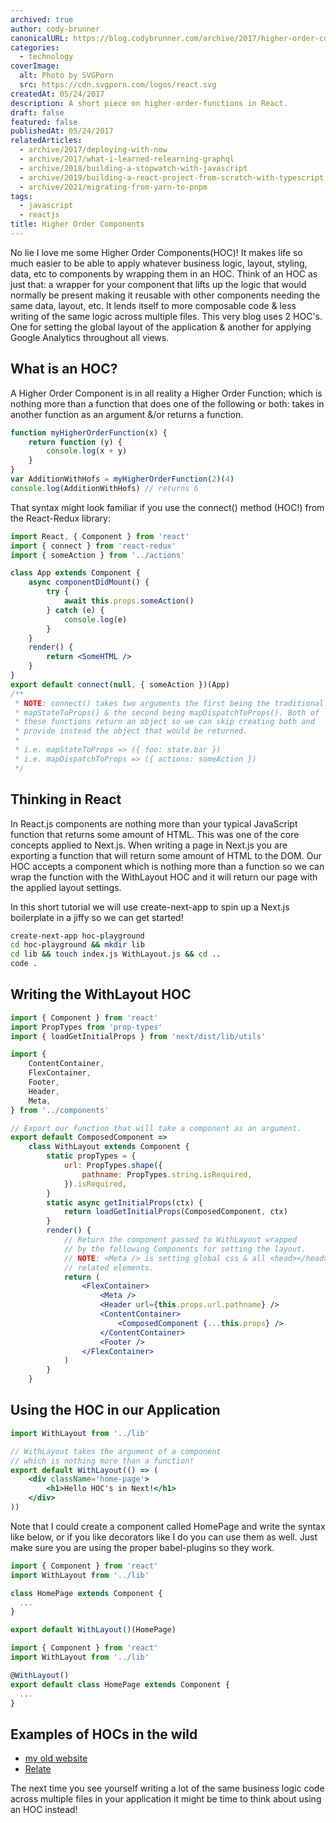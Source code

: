 ```yaml
---
archived: true
author: cody-brunner
canonicalURL: https://blog.codybrunner.com/archive/2017/higher-order-components
categories:
  - technology
coverImage:
  alt: Photo by SVGPorn
  src: https://cdn.svgporn.com/logos/react.svg
createdAt: 05/24/2017
description: A short piece on higher-order-functions in React.
draft: false
featured: false
publishedAt: 05/24/2017
relatedArticles:
  - archive/2017/deploying-with-now
  - archive/2017/what-i-learned-relearning-graphql
  - archive/2018/building-a-stopwatch-with-javascript
  - archive/2019/building-a-react-project-from-scratch-with-typescript
  - archive/2021/migrating-from-yarn-to-pnpm
tags:
  - javascript
  - reactjs
title: Higher Order Components
---
```



No lie I love me some Higher Order Components(HOC)! It makes life so much easier to be able to apply whatever business logic, layout, styling, data, etc to components by wrapping them in an HOC. Think of an HOC as just that: a wrapper for your component that lifts up the logic that would normally be present making it reusable with other components needing the same data, layout, etc. It lends itself to more composable code & less writing of the same logic across multiple files. This very blog uses 2 HOC's. One for setting the global layout of the application & another for applying Google Analytics throughout all views.

## What is an HOC?

A Higher Order Component is in all reality a Higher Order Function; which is nothing more than a function that does one of the following or both: takes in another function as an argument &/or returns a function.

```javascript showLineNumbers
function myHigherOrderFunction(x) {
	return function (y) {
		console.log(x + y)
	}
}
var AdditionWithHofs = myHigherOrderFunction(2)(4)
console.log(AdditionWithHofs) // returns 6
```

That syntax might look familiar if you use the connect() method (HOC!) from the React-Redux library:

```jsx showLineNumbers title="App.jsx"
import React, { Component } from 'react'
import { connect } from 'react-redux'
import { someAction } from '../actions'

class App extends Component {
	async componentDidMount() {
		try {
			await this.props.someAction()
		} catch (e) {
			console.log(e)
		}
	}
	render() {
		return <SomeHTML />
	}
}
export default connect(null, { someAction })(App)
/**
 * NOTE: connect() takes two arguments the first being the traditional
 * mapStateToProps() & the second being mapDispatchToProps(). Both of
 * these functions return an object so we can skip creating both and
 * provide instead the object that would be returned.
 *
 * i.e. mapStateToProps => ({ foo: state.bar })
 * i.e. mapDispatchToProps => ({ actions: someAction })
 */
```

## Thinking in React

In React.js components are nothing more than your typical JavaScript function that returns some amount of HTML. This was one of the core concepts applied to Next.js. When writing a page in Next.js you are exporting a function that will return some amount of HTML to the DOM. Our HOC accepts a component which is nothing more than a function so we can wrap the function with the WithLayout HOC and it will return our page with the applied layout settings.

In this short tutorial we will use create-next-app to spin up a Next.js boilerplate in a jiffy so we can get started!

```bash
create-next-app hoc-playground
cd hoc-playground && mkdir lib
cd lib && touch index.js WithLayout.js && cd ..
code .
```

## Writing the WithLayout HOC

```jsx showLineNumbers title="lib/WithLayout.jsx"
import { Component } from 'react'
import PropTypes from 'prop-types'
import { loadGetInitialProps } from 'next/dist/lib/utils'

import {
	ContentContainer,
	FlexContainer,
	Footer,
	Header,
	Meta,
} from '../components'

// Export our function that will take a component as an argument.
export default ComposedComponent =>
	class WithLayout extends Component {
		static propTypes = {
			url: PropTypes.shape({
				pathname: PropTypes.string.isRequired,
			}).isRequired,
		}
		static async getInitialProps(ctx) {
			return loadGetInitialProps(ComposedComponent, ctx)
		}
		render() {
			// Return the component passed to WithLayout wrapped
			// by the following Components for setting the layout.
			// NOTE: <Meta /> is setting global css & all <head></head>
			// related elements.
			return (
				<FlexContainer>
					<Meta />
					<Header url={this.props.url.pathname} />
					<ContentContainer>
						<ComposedComponent {...this.props} />
					</ContentContainer>
					<Footer />
				</FlexContainer>
			)
		}
	}
```

## Using the HOC in our Application

```jsx showLineNumbers title="pages/index.js"
import WithLayout from '../lib'

// WithLayout takes the argument of a component
// which is nothing more than a function!
export default WithLayout(() => (
	<div className='home-page'>
		<h1>Hello HOC's in Next!</h1>
	</div>
))
```

Note that I could create a component called HomePage and write the syntax like below, or if you like decorators like I do you can use them as well. Just make sure you are using the proper babel-plugins so they work.

```jsx showLineNumbers title="pages/index.js"
import { Component } from 'react'
import WithLayout from '../lib'

class HomePage extends Component {
  ...
}

export default WithLayout()(HomePage)
```

```javascript showLineNumbers title="pages/index.js"
import { Component } from 'react'
import WithLayout from '../lib'

@WithLayout()
export default class HomePage extends Component {
  ...
}
```

## Examples of HOCs in the wild

- [my old website](https://github.com/rockchalkwushock/my-blog)
- [Relate](https://github.com/relatenow/relate/tree/master/hocs)

The next time you see yourself writing a lot of the same business logic code across multiple files in your application it might be time to think about using an HOC instead!

<Signature />
